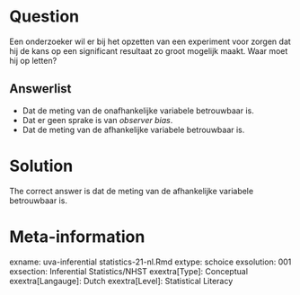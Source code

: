 Question
========

Een onderzoeker wil er bij het opzetten van een experiment voor zorgen dat hij de kans op een significant resultaat zo groot mogelijk maakt. Waar moet hij op letten?

Answerlist
----------
* Dat de meting van de onafhankelijke variabele betrouwbaar is.
* Dat er geen sprake is van *observer bias*.
* Dat de meting van de afhankelijke variabele betrouwbaar is.

Solution
========

The correct answer is dat de meting van de afhankelijke variabele betrouwbaar is.

Meta-information
================
exname: uva-inferential statistics-21-nl.Rmd
extype: schoice
exsolution: 001
exsection: Inferential Statistics/NHST
exextra[Type]: Conceptual
exextra[Langauge]: Dutch
exextra[Level]: Statistical Literacy
